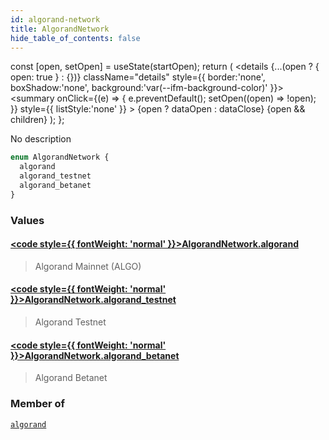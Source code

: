 ```yaml
---
id: algorand-network
title: AlgorandNetwork
hide_table_of_contents: false
---
```







  const [open, setOpen] = useState(startOpen);
  return (
    <details {...(open ? { open: true } : {})} className="details" style={{ border:'none', boxShadow:'none', background:'var(--ifm-background-color)' }}>
      <summary
        onClick={(e) => {
          e.preventDefault();
          setOpen((open) => !open);
        }}
        style={{ listStyle:'none' }}
      >
      {open ? dataOpen : dataClose}
      </summary>
      {open && children}
    </details>
  );
};








No description


```graphql
enum AlgorandNetwork {
  algorand
  algorand_testnet
  algorand_betanet
}
```




### Values

#### [<code style={{ fontWeight: 'normal' }}>AlgorandNetwork.<b>algorand</b></code>](#)  
> 
> 
> Algorand Mainnet (ALGO)
> 

#### [<code style={{ fontWeight: 'normal' }}>AlgorandNetwork.<b>algorand_testnet</b></code>](#)  
> 
> 
> Algorand Testnet
> 

#### [<code style={{ fontWeight: 'normal' }}>AlgorandNetwork.<b>algorand_betanet</b></code>](#)  
> 
> 
> Algorand Betanet
> 



### Member of

[`algorand`](/docs/graphql-reference/queries/algorand)  <Badge class="secondary" text="query"/>

